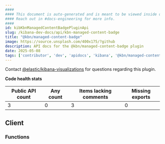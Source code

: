 ```yaml
---
####
#### This document is auto-generated and is meant to be viewed inside our experimental, new docs system.
#### Reach out in #docs-engineering for more info.
####
id: kibKbnManagedContentBadgePluginApi
slug: /kibana-dev-docs/api/kbn-managed-content-badge
title: "@kbn/managed-content-badge"
image: https://source.unsplash.com/400x175/?github
description: API docs for the @kbn/managed-content-badge plugin
date: 2025-05-08
tags: ['contributor', 'dev', 'apidocs', 'kibana', '@kbn/managed-content-badge']
---
```




Contact [@elastic/kibana-visualizations](https://github.com/orgs/elastic/teams/kibana-visualizations) for questions regarding this plugin.

**Code health stats**

| Public API count  | Any count | Items lacking comments | Missing exports |
|-------------------|-----------|------------------------|-----------------|
| 3 | 0 | 3 | 0 |

## Client

### Functions
<DocDefinitionList data={kbnManagedContentBadgeObj.client.functions}/>

